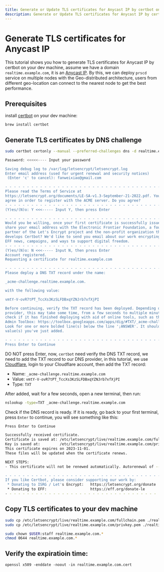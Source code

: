 ```yaml
---
title: Generate or Update TLS certificates for Anycast IP by certbot on your dev machine
description: Generate or Update TLS certificates for Anycast IP by certbot on your dev machine
---
```


# Generate TLS certificates for Anycast IP

This tutorial shows you how to generate TLS certificates for Anycast IP by certbot on your dev machine, assume we have a domain `realtime.example.com`, it is an [Anycast IP](https://www.cloudflare.com/learning/cdn/glossary/anycast-network/). By this, we can deploy `prscd` service on multiple nodes with the Geo-distributed architecture, users from different geo-location can connect to the nearest node to get the best performance.

## Prerequisites

install [certbot](https://certbot.eff.org/) on your dev machine:

```bash
brew install certbot 
```

## Generate TLS certificates by DNS challenge

```bash
sudo certbot certonly --manual --preferred-challenges dns -d realtime.example.com

Password: <<<<<---- Input your password

Saving debug log to /var/log/letsencrypt/letsencrypt.log
Enter email address (used for urgent renewal and security notices)
 (Enter 'c' to cancel): fanweixiao@gmail.com

- - - - - - - - - - - - - - - - - - - - - - - - - - - - - - - - - - - - - - - -
Please read the Terms of Service at
https://letsencrypt.org/documents/LE-SA-v1.3-September-21-2022.pdf. You must
agree in order to register with the ACME server. Do you agree?
- - - - - - - - - - - - - - - - - - - - - - - - - - - - - - - - - - - - - - - -
(Y)es/(N)o: Y <<<----- Input Y, then press Enter

- - - - - - - - - - - - - - - - - - - - - - - - - - - - - - - - - - - - - - - -
Would you be willing, once your first certificate is successfully issued, to
share your email address with the Electronic Frontier Foundation, a founding
partner of the Let's Encrypt project and the non-profit organization that
develops Certbot? We'd like to send you email about our work encrypting the web,
EFF news, campaigns, and ways to support digital freedom.
- - - - - - - - - - - - - - - - - - - - - - - - - - - - - - - - - - - - - - - -
(Y)es/(N)o: N <<<----- Input N, then press Enter
Account registered.
Requesting a certificate for realtime.example.com

- - - - - - - - - - - - - - - - - - - - - - - - - - - - - - - - - - - - - - - -
Please deploy a DNS TXT record under the name:

_acme-challenge.realtime.example.com.

with the following value:

vmtY-V-ovR7tPT_TccXs3KzSLFDBxqYZNJrb7xfXjPI

Before continuing, verify the TXT record has been deployed. Depending on the DNS
provider, this may take some time, from a few seconds to multiple minutes. You can
check if it has finished deploying with aid of online tools, such as the Google
Admin Toolbox: https://toolbox.googleapps.com/apps/dig/#TXT/_acme-challenge.realtime.example.com.
Look for one or more bolded line(s) below the line ';ANSWER'. It should show the
value(s) you've just added.

- - - - - - - - - - - - - - - - - - - - - - - - - - - - - - - - - - - - - - - -
Press Enter to Continue
```

DO NOT press Enter, now, `certbot` need verify the DNS TXT record, we need to add the TXT record to our DNS provider, in this tutorial, we use [Cloudflare](https://www.cloudflare.com/), login to your Cloudflare account, then add the TXT record:

- Name: `_acme-challenge.realtime.example.com`
- Value: `vmtY-V-ovR7tPT_TccXs3KzSLFDBxqYZNJrb7xfXjPI`
- Type: `TXT`

After added, wait for a few seconds, open a new terminal, then run:

```bash
nslookup -type=TXT _acme-challenge.realtime.example.com
```

Check if the DNS record is ready. If it is ready, go back to your first terminal, press `Enter` to continue, you will see something like this:

```bash
Press Enter to Continue

Successfully received certificate.
Certificate is saved at: /etc/letsencrypt/live/realtime.example.com/fullchain.pem
Key is saved at:         /etc/letsencrypt/live/realtime.example.com/privkey.pem
This certificate expires on 2023-11-01.
These files will be updated when the certificate renews.

NEXT STEPS:
- This certificate will not be renewed automatically. Autorenewal of --manual certificates requires the use of an authentication hook script (--manual-auth-hook) but one was not provided. To renew this certificate, repeat this same certbot command before the certificate's expiry date.

- - - - - - - - - - - - - - - - - - - - - - - - - - - - - - - - - - - - - - - -
If you like Certbot, please consider supporting our work by:
 * Donating to ISRG / Let's Encrypt:   https://letsencrypt.org/donate
 * Donating to EFF:                    https://eff.org/donate-le
- - - - - - - - - - - - - - - - - - - - - - - - - - - - - - - - - - - - - - - -
```

## Copy TLS certificates to your dev machine

```bash
sudo cp /etc/letsencrypt/live/realtime.example.com/fullchain.pem ./realtime.example.com.cert
sudo cp /etc/letsencrypt/live/realtime.example.com/privkey.pem ./realtime.example.com.key

sudo chown $USER:staff realtime.example.com.*
chmod 0644 realtime.example.com.*
```

## Verify the expiratioin time: 

```bashn
openssl x509 -enddate -noout -in realtime.example.com.cert
```
